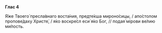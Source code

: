 **Глас 4**

Я́же Твоего́ пресла́внаго воста́ния, предте́кша мироно́сицы, / апо́столом пропове́даху Христе́, / я́ко воскре́сл еси́ я́ко Бог, // подая́ мiрови ве́лию ми́лость.
